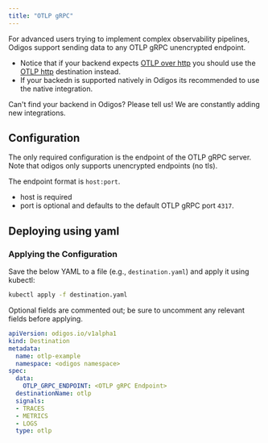 ```yaml
---
title: "OTLP gRPC"
---
```


For advanced users trying to implement complex observability pipelines, Odigos support sending data to any OTLP gRPC unencrypted endpoint.

- Notice that if your backend expects [OTLP over http](https://opentelemetry.io/docs/specs/otel/protocol/exporter/#configuration-options) you should use the [OTLP http](/backends/otlphttp) destination instead.
- If your backedn is supported natively in Odigos its recommended to use the native integration.

<Tip>
  Can't find your backend in Odigos? Please tell us! We are constantly
  adding new integrations.
</Tip>

## Configuration

The only required configuration is the endpoint of the OTLP gRPC server. Note that odigos only supports unencrypted endpoints (no tls).

The endpoint format is `host:port`. 
- host is required
- port is optional and defaults to the default OTLP gRPC port `4317`.


## Deploying using yaml

### Applying the Configuration
Save the below YAML to a file (e.g., `destination.yaml`) and apply it using kubectl:

```bash
kubectl apply -f destination.yaml
```
Optional fields are commented out; be sure to uncomment any relevant fields before applying.


```yaml
apiVersion: odigos.io/v1alpha1
kind: Destination
metadata:
  name: otlp-example
  namespace: <odigos namespace>
spec:
  data:
    OTLP_GRPC_ENDPOINT: <OTLP gRPC Endpoint>
  destinationName: otlp
  signals:
  - TRACES
  - METRICS
  - LOGS
  type: otlp
```